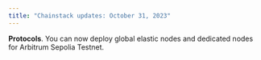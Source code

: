 ```yaml
---
title: "Chainstack updates: October 31, 2023"
---
```

**Protocols**. You can now deploy global elastic nodes and dedicated nodes for Arbitrum Sepolia Testnet.
